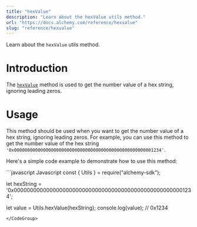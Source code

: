 ```yaml
---
title: "hexValue"
description: "Learn about the hexValue utils method."
url: "https://docs.alchemy.com/reference/hexvalue"
slug: "reference/hexvalue"
---
```


Learn about the `hexValue` utils method.

# Introduction

The [`hexValue`](https://docs.ethers.org/v5/api/utils/bytes/#utils-hexValue) method is used to get the number value of a hex string, ignoring leading zeros.

# Usage

This method should be used when you want to get the number value of a hex string, ignoring leading zeros. For example, you can use this method to get the number value of the hex string `'0x00000000000000000000000000000000000000000000000000001234'`.

Here's a simple code example to demonstrate how to use this method:

<CodeGroup>
  ```javascript Javascript
  const { Utils } = require("alchemy-sdk");

  let hexString = '0x00000000000000000000000000000000000000000000000000001234';

  let value = Utils.hexValue(hexString); 
  console.log(value); // 0x1234
  ```
</CodeGroup>

